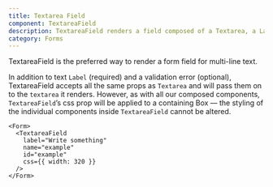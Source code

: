 ```yaml
---
title: Textarea Field
component: TextareaField
description: TextareaField renders a field composed of a Textarea, a Label and a ValidationError
category: Forms
---
```


TextareaField is the preferred way to render a form field for multi-line text.

In addition to text `Label` (required) and a validation error (optional), TextareaField accepts all the same props as `Textarea` and will pass them on to the `textarea` it renders. However, as with all our composed components, `TextareaField`’s css prop will be applied to a containing Box — the styling of the individual components inside `TextareaField` cannot be altered.

```tsx preview
<Form>
  <TextareaField
    label="Write something"
    name="example"
    id="example"
    css={{ width: 320 }}
  />
</Form>
```
